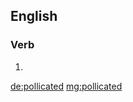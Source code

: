 ==English==

===Verb===
{{head|en}}

# {{en-past of|pollicate}}

[[de:pollicated]]
[[mg:pollicated]]